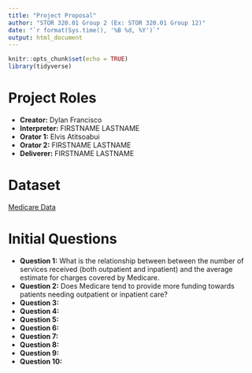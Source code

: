 ```yaml
---
title: "Project Proposal"
author: "STOR 320.01 Group 2 (Ex: STOR 320.01 Group 12)"
date: "`r format(Sys.time(), '%B %d, %Y')`"
output: html_document
---
```


```r
knitr::opts_chunk$set(echo = TRUE)
library(tidyverse)
```

# Project Roles

- **Creator:** Dylan Francisco
- **Interpreter:** FIRSTNAME LASTNAME
- **Orator 1:** Elvis Atitsoabui
- **Orator 2:** FIRSTNAME LASTNAME
- **Deliverer:** FIRSTNAME LASTNAME

# Dataset

[Medicare Data](https://www.kaggle.com/datasets/cms/cms-medicare)

# Initial Questions

- **Question 1:** What is the relationship between between the number of services received (both outpatient and inpatient) and the average estimate for charges covered by Medicare.
- **Question 2:** Does Medicare tend to provide more funding towards patients needing outpatient or inpatient care?
- **Question 3:**
- **Question 4:**
- **Question 5:**
- **Question 6:**
- **Question 7:**
- **Question 8:**
- **Question 9:**
- **Question 10:**
